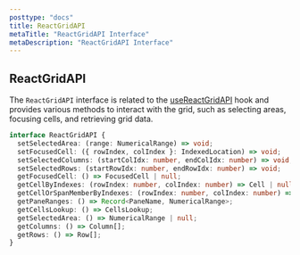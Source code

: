 ```yaml
---
posttype: "docs"
title: ReactGridAPI
metaTitle: "ReactGridAPI Interface"
metaDescription: "ReactGridAPI Interface"
---
```


## ReactGridAPI

The `ReactGridAPI` interface is related to the [useReactGridAPI](/docs/5.0/6-api/2-hooks/1-usereactgridapi) hook and provides various methods to interact with the grid, such as selecting areas, focusing cells, and retrieving grid data.

```ts
interface ReactGridAPI {
  setSelectedArea: (range: NumericalRange) => void;
  setFocusedCell: ({ rowIndex, colIndex }: IndexedLocation) => void;
  setSelectedColumns: (startColIdx: number, endColIdx: number) => void;
  setSelectedRows: (startRowIdx: number, endRowIdx: number) => void;
  getFocusedCell: () => FocusedCell | null;
  getCellByIndexes: (rowIndex: number, colIndex: number) => Cell | null;
  getCellOrSpanMemberByIndexes: (rowIndex: number, colIndex: number) => Cell | SpanMember | null;
  getPaneRanges: () => Record<PaneName, NumericalRange>;
  getCellsLookup: () => CellsLookup;
  getSelectedArea: () => NumericalRange | null;
  getColumns: () => Column[];
  getRows: () => Row[];
}
```